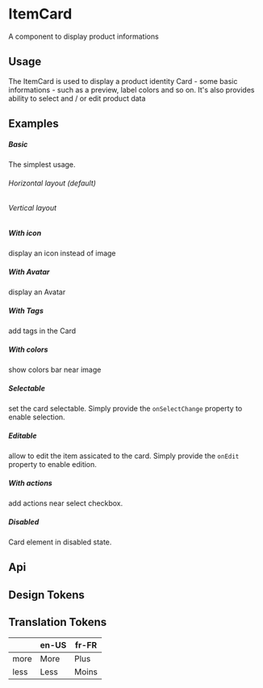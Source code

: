 
<Meta of={KitItemCardStories} />

# ItemCard

A component to display product informations

## Usage

The ItemCard is used to display a product identity Card - some basic informations - such as a preview, label colors and so on.
It's also provides ability to select and / or edit product data

## Examples

##### Basic
The simplest usage.

###### Horizontal layout (default)

<CustomCanvas content={Examples.Basic} source={Sources.Basic} id="card-basic" />

###### Vertical layout

<CustomCanvas content={Examples.Vertical} source={Sources.Vertical} id="card-vertical" />

##### With icon
display an icon instead of image

<CustomCanvas content={Examples.Icon} source={Sources.Icon} id="card-icon" />

##### With Avatar
display an Avatar

<CustomCanvas content={Examples.Avatar} source={Sources.Avatar} id="card-avatar" />

##### With Tags
add tags in the Card

<CustomCanvas content={Examples.Tags} source={Sources.Tags} id="card-tags" />


##### With colors
show colors bar near image

<CustomCanvas content={Examples.Colors} source={Sources.Colors} id="card-colors" />

##### Selectable
set the card selectable. Simply provide the `onSelectChange` property to enable selection.

<CustomCanvas content={Examples.Selectable} source={Sources.Selectable} id="card-selectable" />

##### Editable
allow to edit the item assicated to the card. Simply provide the `onEdit` property to enable edition.

<CustomCanvas content={Examples.Editable} source={Sources.Editable} id="card-editable" />

##### With actions
add actions near select checkbox.

<CustomCanvas content={Examples.Actions} source={Sources.Actions} id="card-actions" />

##### Disabled
Card element in disabled state.

<CustomCanvas content={Examples.Disabled} source={Sources.Disabled} id="card-disabled" />

## Api

<Canvas of={KitItemCardStories.Api} />

<Controls of={KitItemCardStories.Api} />


## Design Tokens

<DesignTokens path="components.ItemCard" tokens={fields?.components?.ItemCard} />

## Translation Tokens

|   | en-US | fr-FR |
|---|-------|-------|
| more | More | Plus |
| less | Less | Moins |